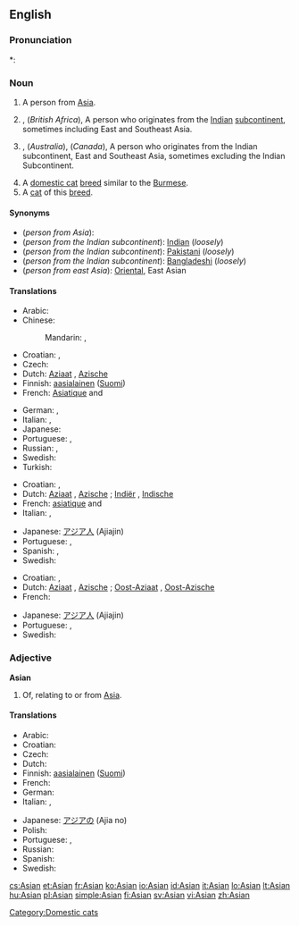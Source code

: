 {{also|asian}}
==English==
{{wikipediaAlt|Asian people}}

===Pronunciation===
*: {{rhymes|eɪʃǝn|eɪʒən}}

===Noun===
{{en-noun}}

# A person from [[Asia]].
# {{British}}, (''British Africa''), A person who originates from the [[Indian]] [[subcontinent]], sometimes including East and Southeast Asia.
# {{US}}, (''Australia''), (''Canada''),  A person who originates from the Indian subcontinent, East and Southeast Asia, sometimes excluding the Indian Subcontinent.
# A [[domestic cat]] [[breed]] similar to the [[Burmese]].
# A [[cat]] of this [[breed]].

====Synonyms====
* (''person from Asia''): 
* (''person from the Indian subcontinent''): [[Indian]] (''loosely'')
* (''person from the Indian subcontinent''): [[Pakistani]] (''loosely'')
* (''person from the Indian subcontinent''): [[Bangladeshi]] (''loosely'')
* (''person from east Asia''): [[Oriental]], East Asian

====Translations====
{{trans-top|person from Asia}}
* Arabic: {{t|ar|آسيوي|m|tr='asyawiy|alt=آسيوِي|sc=Arab}}
* Chinese:
*: Mandarin: {{t|zh|亞洲人|sc=Hani}},  {{t|zh|亚洲人|tr=Yàzhōu-rén|sc=Hani}}
* Croatian: {{t-|hr|Azijac|m|alt=Azíjac}}, {{t-|hr|Azijka|f|alt=Ȃzījka}}
* Czech: {{t-|cs|Asijec|m}}
* Dutch: [[Aziaat]] {{m}}, [[Azische]] {{f}}
* Finnish: [[aasialainen]] ([[:fi:aasialainen|Suomi]])
* French: [[Asiatique]] {{m}} and {{f}}
{{trans-mid}}
* German: {{t-|de|Asiate|m}}, {{t+|de|Asiatin|f}}
* Italian: {{t+|it|asiatico|m}}, {{t+|it|asiatica|f}}
* Japanese: {{t+|ja|アジア人|tr=Ajia-jin}}
* Portuguese: {{t+|pt|asiático|m}}, {{t-|pt|asiática|f}}
* Russian: {{t|ru|азиат|m|tr=aziát|sc=Cyrl}},  {{t|ru|азиатка|f|tr=aziátka|sc=Cyrl}}
* Swedish: {{t+|sv|asiat|c}}
* Turkish: {{t|tr|Asyalı}}
{{trans-bottom}}

{{trans-top|person from or descended from people from the Indian sub-continent}}
* Croatian: {{t-|hr|Azijac|m|alt=Azíjac}}, {{t-|hr|Azijka|f|alt=Ȃzījka}}
* Dutch: [[Aziaat]] {{m}}, [[Azische]] {{f}}; [[Indiër]] {{m}}, [[Indische]] {{f}}
* French: [[asiatique]] {{m}} and {{f}}
* Italian: {{t+|it|asiatico|m}}, {{t+|it|asiatica|f}}
{{trans-mid}}
* Japanese: [[アジア人]] (Ajiajin)
* Portuguese: {{t+|pt|asiático|m}}, {{t-|pt|asiática|f}}
* Spanish: {{t+|es|asiático|m}}, {{t-|es|asiática|f}}
* Swedish: {{t+|sv|indier|c}}
{{trans-bottom}}

{{trans-top|person from or descended from people from east Asia}}
* Croatian: {{t-|hr|Azijac|m|alt=Azíjac}}, {{t-|hr|Azijka|f|alt=Ȃzījka}}
* Dutch: [[Aziaat]] {{m}}, [[Azische]] {{f}}; [[Oost-Aziaat]] {{m}}, [[Oost-Azische]] {{f}}
* French: {{t+|fr|asiatique}}
{{trans-mid}}
* Japanese: [[アジア人]] (Ajiajin)
* Portuguese: {{t+|pt|asiático|m}}, {{t-|pt|asiática|f}}
* Swedish: {{t+|sv|asiat|c}}
{{trans-bottom}}

===Adjective===
'''Asian'''

# Of, relating to or from [[Asia]].

====Translations====
{{trans-top|of, relating to or from Asia}}
* Arabic: {{t|ar|آسيوي|m|tr='asyawiy|alt=آسيوِي|sc=Arab}}
* Croatian: {{t-|hr|azijski|alt=ȃzījskī}}
* Czech: {{t+|cs|asijský|m}}
* Dutch: {{t+|nl|Aziatisch}}
* Finnish: [[aasialainen]] ([[:fi:aasialainen|Suomi]])
* French: {{t+|fr|asiatique|m|f}}
* German: {{t+|de|asiatisch}}
* Italian: {{t+|it|asiatico|m}}, {{t+|it|asiatica|f}}
{{trans-mid}}
* Japanese: [[アジア]]の (Ajia no)
* Polish: {{t+|pl|azjatycki|m}}
* Portuguese: {{t+|pt|asiático|m}}, {{t-|pt|asiática|f}}
* Russian: {{t|ru|азиатский|tr=aziátskij|sc=Cyrl}}
* Spanish: {{t+|es|asiático|m}}
* Swedish: {{t+|sv|asiatisk}}
{{trans-bottom}}

[[Category:Domestic cats]]

[[cs:Asian]]
[[et:Asian]]
[[fr:Asian]]
[[ko:Asian]]
[[io:Asian]]
[[id:Asian]]
[[it:Asian]]
[[lo:Asian]]
[[lt:Asian]]
[[hu:Asian]]
[[pl:Asian]]
[[simple:Asian]]
[[fi:Asian]]
[[sv:Asian]]
[[vi:Asian]]
[[zh:Asian]]